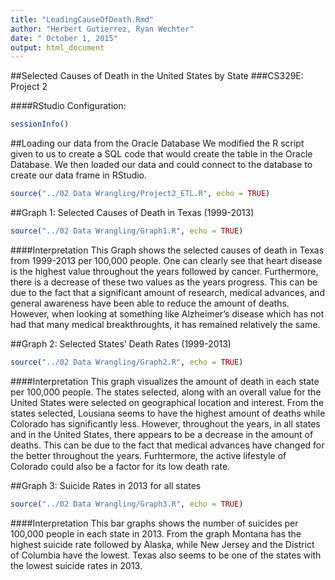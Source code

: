 ```yaml
---
title: "LeadingCauseOfDeath.Rmd"
author: "Herbert Gutierrez, Ryan Wechter"
date: " October 1, 2015"
output: html_document
---
```


##Selected Causes of Death in the United States by State
###CS329E: Project 2



####RStudio Configuration:
```r
sessionInfo()
```


##Loading our data from the Oracle Database
We modified the R script given to us to create a SQL code that would create the table in the Oracle Database.  We then loaded our data and could connect to the database to create our data frame in RStudio.
```r
source("../02 Data Wrangling/Project2_ETL.R", echo = TRUE)
```




##Graph 1: Selected Causes of Death in Texas (1999-2013)
```r
source("../02 Data Wrangling/Graph1.R", echo = TRUE)
```

####Interpretation
This Graph shows the selected causes of death in Texas from 1999-2013 per 100,000 people. One can clearly see that heart disease is the highest value throughout the years followed by cancer. Furthermore, there is a decrease of these two values as the years progress. This can be due to the fact that a significant amount of research, medical advances, and general awareness have been able to reduce the amount of deaths. However, when looking at something like Alzheimer's disease which has not had that many medical breakthroughts, it has remained relatively the same.
 
  
  
  
##Graph 2: Selected States' Death Rates (1999-2013)
```r
source("../02 Data Wrangling/Graph2.R", echo = TRUE)
```

####Interpretation
This graph visualizes the amount of death in each state per 100,000 people. The states selected, along with an overall value for the United States were selected on geographical location and interest. From the states selected, Lousiana seems to have the highest amount of deaths while Colorado has significantly less. However, throughout the years, in all states and in the United States, there appears to be a decrease in the amount of deaths. This can be due to the fact that medical advances have changed for the better throughout the years. Furhtermore, the active lifestyle of Colorado could also be a factor for its low death rate.
  
 
  
  
##Graph 3: Suicide Rates in 2013 for all states
```r
source("../02 Data Wrangling/Graph3.R", echo = TRUE)
```

####Interpretation
This bar graphs shows the number of suicides per 100,000 people in each state in 2013. From the graph Montana has the highest suicide rate followed by Alaska, while New Jersey and the District of Columbia have the lowest. Texas also seems to be one of the states with the lowest suicide rates in 2013. 

